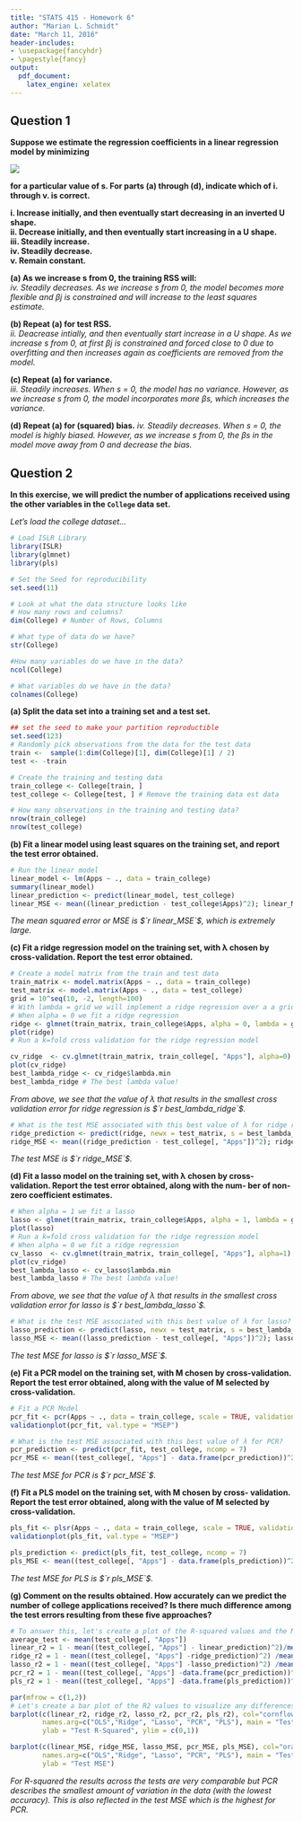 ```yaml
---
title: "STATS 415 - Homework 6"
author: "Marian L. Schmidt"
date: "March 11, 2016"
header-includes:
- \usepackage{fancyhdr}
- \pagestyle{fancy}
output: 
  pdf_document: 
    latex_engine: xelatex
---
```


## Question 1  

**Suppose we estimate the regression coefficients in a linear regression model by minimizing**

![](Figures/hw6_equation.png) 


**for a particular value of s. For parts (a) through (d), indicate which of i. through v. is correct.**

**i. Increase initially, and then eventually start decreasing in an inverted U shape.**  
**ii. Decrease initially, and then eventually start increasing in a U shape.**  
**iii. Steadily increase.**  
**iv. Steadily decrease.**  
**v. Remain constant.**  


**(a) As we increase s from 0, the training RSS will:**  
*iv. Steadily decreases.  As we increase s from 0, the model becomes more flexible and βj is constrained and will increase to the least squares estimate.*

**(b) Repeat (a) for test RSS.**  
*ii. Deacrease intially, and then eventually start increase in a U shape. As we increase s from 0, at first βj is constrained and forced close to 0 due to overfitting and then increases again as coefficients are removed from the model.*

**(c) Repeat (a) for variance.**  
*iii. Steadily increases.  When s = 0, the model has no variance.  However, as we increase s from 0, the model incorporates more βs, which increases the variance.* 
  
**(d) Repeat (a) for (squared) bias.**
*iv. Steadily decreases.  When s = 0, the model is highly biased.  However, as we increase s from 0, the βs in the model move away from 0 and decrease the bias.*


## Question 2

**In this exercise, we will predict the number of applications received using the other variables in the `College` data set.**

*Let's load the college dataset...*
```r
# Load ISLR Library
library(ISLR)
library(glmnet)
library(pls)

# Set the Seed for reproducibility
set.seed(11)
```

```r
# Look at what the data structure looks like
# How many rows and columns?
dim(College) # Number of Rows, Columns

# What type of data do we have?
str(College)

#How many variables do we have in the data?
ncol(College)

# What variables do we have in the data?
colnames(College)
```

**(a) Split the data set into a training set and a test set.**
```r
## set the seed to make your partition reproductible
set.seed(123)
# Randomly pick observations from the data for the test data
train <-  sample(1:dim(College)[1], dim(College)[1] / 2)
test <- -train

# Create the training and testing data
train_college <- College[train, ]
test_college <- College[test, ] # Remove the training data est data

# How many observations in the training and testing data?
nrow(train_college)  
nrow(test_college)  
```


**(b) Fit a linear model using least squares on the training set, and report the test error obtained.**
```r
# Run the linear model 
linear_model <- lm(Apps ~ ., data = train_college)
summary(linear_model)
linear_prediction <- predict(linear_model, test_college)
linear_MSE <- mean((linear_prediction - test_college$Apps)^2); linear_MSE
```
*The mean squared error or MSE is $`r linear_MSE`$, which is extremely large.*  


**(c) Fit a ridge regression model on the training set, with λ chosen by cross-validation. Report the test error obtained.**
```r
# Create a model matrix from the train and test data
train_matrix <- model.matrix(Apps ~ ., data = train_college)
test_matrix <- model.matrix(Apps ~ ., data = test_college)
grid = 10^seq(10, -2, length=100)
# With lambda = grid we will implement a ridge regression over a a grid ov values ranging from 10^10 to 10^-2.  This way we cover the full range of scenarios from the null model containing only the intercept, to the least squares fit
# When alpha = 0 we fit a ridge regression
ridge <- glmnet(train_matrix, train_college$Apps, alpha = 0, lambda = grid, thresh = 1e-12)
plot(ridge)
# Run a k=fold cross validation for the ridge regression model 

cv_ridge  <- cv.glmnet(train_matrix, train_college[, "Apps"], alpha=0)
plot(cv_ridge)
best_lambda_ridge <- cv_ridge$lambda.min
best_lambda_ridge # The best lambda value!
```

*From above, we see that the value of λ that results in the smallest cross validation error for ridge regression is $`r best_lambda_ridge`$.* 

```r
# What is the test MSE associated with this best value of λ for ridge regression?
ridge_prediction <- predict(ridge, newx = test_matrix, s = best_lambda_ridge)
ridge_MSE <- mean((ridge_prediction - test_college[, "Apps"])^2); ridge_MSE
```
*The test MSE is $`r ridge_MSE`$.*

**(d) Fit a lasso model on the training set, with λ chosen by cross- validation. Report the test error obtained, along with the num- ber of non-zero coefficient estimates.**

```r
# When alpha = 1 we fit a lasso
lasso <- glmnet(train_matrix, train_college$Apps, alpha = 1, lambda = grid, thresh = 1e-12)
plot(lasso)
# Run a k=fold cross validation for the ridge regression model 
# When alpha = 0 we fit a ridge regression
cv_lasso  <- cv.glmnet(train_matrix, train_college[, "Apps"], alpha=1)
plot(cv_ridge)
best_lambda_lasso <- cv_lasso$lambda.min
best_lambda_lasso # The best lambda value!
```
*From above, we see that the value of λ that results in the smallest cross validation error for lasso is $`r best_lambda_lasso`$.* 


```r
# What is the test MSE associated with this best value of λ for lasso?
lasso_prediction <- predict(lasso, newx = test_matrix, s = best_lambda_lasso)
lasso_MSE <- mean((lasso_prediction - test_college[, "Apps"])^2); lasso_MSE
```

*The test MSE for lasso is $`r lasso_MSE`$.*


**(e) Fit a PCR model on the training set, with M chosen by cross-validation. Report the test error obtained, along with the value of M selected by cross-validation.**

```r
# Fit a PCR Model
pcr_fit <- pcr(Apps ~ ., data = train_college, scale = TRUE, validation = "CV")
validationplot(pcr_fit, val.type = "MSEP")
```


```r
# What is the test MSE associated with this best value of λ for PCR?
pcr_prediction <- predict(pcr_fit, test_college, ncomp = 7)
pcr_MSE <- mean((test_college[, "Apps"] - data.frame(pcr_prediction))^2); pcr_MSE
```
*The test MSE for PCR is $`r pcr_MSE`$.*



**(f) Fit a PLS model on the training set, with M chosen by cross- validation. Report the test error obtained, along with the value of M selected by cross-validation.**

```r
pls_fit <- plsr(Apps ~ ., data = train_college, scale = TRUE, validation = "CV")
validationplot(pls_fit, val.type = "MSEP")
```


```r
pls_prediction <- predict(pls_fit, test_college, ncomp = 7)
pls_MSE <- mean((test_college[, "Apps"] - data.frame(pls_prediction))^2); pls_MSE
```
*The test MSE for PLS is $`r pls_MSE`$.*

**(g) Comment on the results obtained. How accurately can we predict the number of college applications received? Is there much difference among the test errors resulting from these five approaches?**
```r
# To answer this, let's create a plot of the R-squared values and the MSE values
average_test <- mean(test_college[, "Apps"])
linear_r2 = 1 - mean((test_college[, "Apps"] - linear_prediction)^2)/mean((test_college[, "Apps"] - average_test)^2)
ridge_r2 = 1 - mean((test_college[, "Apps"] -ridge_prediction)^2) /mean((test_college[, "Apps"] - average_test)^2)
lasso_r2 = 1 - mean((test_college[, "Apps"] -lasso_prediction)^2) /mean((test_college[, "Apps"] - average_test)^2)
pcr_r2 = 1 - mean((test_college[, "Apps"] -data.frame(pcr_prediction))^2) /mean((test_college[, "Apps"] -average_test)^2)
pls_r2 = 1 - mean((test_college[, "Apps"] -data.frame(pls_prediction))^2) /mean((test_college[, "Apps"] -average_test)^2)

par(mfrow = c(1,2))
# Let's create a bar plot of the R2 values to visualize any differences 
barplot(c(linear_r2, ridge_r2, lasso_r2, pcr_r2, pls_r2), col="cornflowerblue", 
        names.arg=c("OLS","Ridge", "Lasso", "PCR", "PLS"), main = "Test R-Squared",
        ylab = "Test R-Squared", ylim = c(0,1))

barplot(c(linear_MSE, ridge_MSE, lasso_MSE, pcr_MSE, pls_MSE), col="orangered", 
        names.arg=c("OLS","Ridge", "Lasso", "PCR", "PLS"), main = "Test MSE",
        ylab = "Test MSE")
```

*For R-squared the results across the tests are very comparable but PCR describes the smallest amount of variation in the data (with the lowest accuracy).  This is also reflected in the test MSE which is the highest for PCR.*


